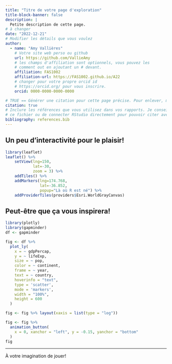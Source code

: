 ```yaml
---
title: "Titre de votre page d'exploration"
title-block-banner: false
description: | 
  Petite description de cette page.
# à changer
date: "2022-12-21"
# Modifier les détails que vous voulez
author:
  - name: "Amy Vallières"
    # Votre site web perso ou github
    url: https://github.com/VallieAmy
    # les champs d'affiliation sont optionnels, vous pouvez les
    # comment out en ajoutant un # devant.
    affiliation: FAS1002
    affiliation-url: https://FAS1002.github.io/A22
    # changer pour votre propre orcid id
    # https://orcid.org/ pour vous inscrire.
    orcid: 0000-0000-0000-0000

# TRUE == Générer une citation pour cette page précise. Pour enlever, mettre false.
citation: true
# Inclure les références que vous utilisez dans vos rapports. Je conseille Zotero pour construire
# ce fichier ou de connecter RStudio directement pour pouvoir citer avec @nom-de-reference.
bibliography: references.bib
---
```


## Un peu d'interactivité pour le plaisir!

```r
library(leaflet)
leaflet() %>%
    setView(lng=150,
            lat=-30,
            zoom = 3) %>%
    addTiles() %>%
    addMarkers(lng=174.768,
               lat=-36.852,
               popup="Là où R est né") %>%
    addProviderTiles(providers$Esri.WorldGrayCanvas)
```

## Peut-être que ça vous inspirera!

```r
library(plotly)
library(gapminder)
df <- gapminder

fig <- df %>%
  plot_ly(
    x = ~ gdpPercap,
    y = ~ lifeExp,
    size = ~ pop,
    color = ~ continent,
    frame = ~ year,
    text = ~ country,
    hoverinfo = "text",
    type = 'scatter',
    mode = 'markers',
    width = "100%",
    height = 600
  )

fig <- fig %>% layout(xaxis = list(type = "log"))

fig <- fig %>%
  animation_button(
    x = 0, xanchor = "left", y = -0.15, yanchor = "bottom"
  )
fig
```

------------------------------------------------------------------------

À votre imagination de jouer!
